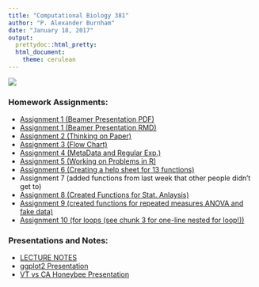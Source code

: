 ```yaml
---
title: "Computational Biology 381"
author: "P. Alexander Burnham"
date: "January 18, 2017"
output: 
  prettydoc::html_pretty:
  html_document: 
    theme: cerulean
---
```


![](Pictures/Profile.png) 

### Homework Assignments:

* [Assignment 1 (Beamer Presentation PDF)](Presentation/VT_vs_CA_Pathogens.pdf)
* [Assignment 1 (Beamer Presentation RMD)](Presentation/VT_vs_CA_Pathogens.Rmd)
* [Assignment 2 (Thinking on Paper)](Assignment2_Bio381.html) 
* [Assignment 3 (Flow Chart)](BurnhamFlowChart.html)  
* [Assignment 4 (MetaData and Regular Exp.)](Homework4.html)
* [Assignment 5 (Working on Problems in R)](Burnham_HW_2_15Feb2017.html)
* [Assignment 6  (Creating a help sheet for 13 functions)](Homework6.html)
* Assignment 7  (added functions from last week that other people didn't get to)
* [Assignment 8  (Created Functions for Stat. Anlaysis)](Homework8.html)
* [Assignment 9 (created functions for repeated measures ANOVA and fake data)](Homework9.html)
* [Assignment 10 (for loops (see chunk 3 for one-line nested for loop!))](Homework10.html)

### Presentations and Notes:

* [LECTURE NOTES](ComBioNotes.html)    
* [ggplot2 Presentation](ggplot2pres.html)    
* [VT vs CA Honeybee Presentation](Presentation/VT_vs_CA_Pathogens.pdf)    

